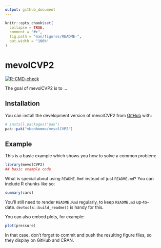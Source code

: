 ```yaml
---
output: github_document
---
```


<!-- README.md is generated from README.Rmd. Please edit that file -->

```r
knitr::opts_chunk$set(
  collapse = TRUE,
  comment = "#>",
  fig.path = "man/figures/README-",
  out.width = "100%"
)
```

# mevolCVP2

<!-- badges: start -->
[![R-CMD-check](https://github.com/vbonhomme/mevolCVP2/actions/workflows/R-CMD-check.yaml/badge.svg)](https://github.com/vbonhomme/mevolCVP2/actions/workflows/R-CMD-check.yaml)
<!-- badges: end -->

The goal of mevolCVP2 is to ...

## Installation

You can install the development version of mevolCVP2 from [GitHub](https://github.com/) with:

``` r
# install.packages("pak")
pak::pak("vbonhomme/mevolCVP2")
```

## Example

This is a basic example which shows you how to solve a common problem:

```r
library(mevolCVP2)
## basic example code
```

What is special about using `README.Rmd` instead of just `README.md`? You can include R chunks like so:

```r
summary(cars)
```

You'll still need to render `README.Rmd` regularly, to keep `README.md` up-to-date. `devtools::build_readme()` is handy for this.

You can also embed plots, for example:

```r
plot(pressure)
```

In that case, don't forget to commit and push the resulting figure files, so they display on GitHub and CRAN.
